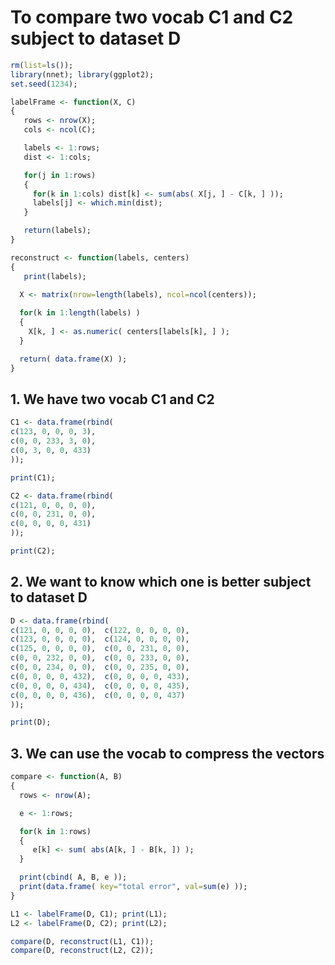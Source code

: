 # To compare two vocab C1 and C2 subject to dataset D

```r
rm(list=ls()); 
library(nnet); library(ggplot2);
set.seed(1234);

labelFrame <- function(X, C)
{
   rows <- nrow(X);  
   cols <- ncol(C);

   labels <- 1:rows;
   dist <- 1:cols;

   for(j in 1:rows) 
   {
     for(k in 1:cols) dist[k] <- sum(abs( X[j, ] - C[k, ] ));
     labels[j] <- which.min(dist);
   }

   return(labels);
}

reconstruct <- function(labels, centers) 
{
   print(labels);
  
  X <- matrix(nrow=length(labels), ncol=ncol(centers));

  for(k in 1:length(labels) ) 
  {
    X[k, ] <- as.numeric( centers[labels[k], ] );
  }

  return( data.frame(X) ); 
}

```

## 1. We have two vocab C1 and C2
```r
C1 <- data.frame(rbind(
c(123, 0, 0, 0, 3),  
c(0, 0, 233, 3, 0),  
c(0, 3, 0, 0, 433)  
));

print(C1);

C2 <- data.frame(rbind(
c(121, 0, 0, 0, 0),  
c(0, 0, 231, 0, 0),  
c(0, 0, 0, 0, 431)  
));

print(C2);
```

## 2. We want to know which one is better subject to dataset D
```r
D <- data.frame(rbind(
c(121, 0, 0, 0, 0),  c(122, 0, 0, 0, 0),
c(123, 0, 0, 0, 0),  c(124, 0, 0, 0, 0),
c(125, 0, 0, 0, 0),  c(0, 0, 231, 0, 0),
c(0, 0, 232, 0, 0),  c(0, 0, 233, 0, 0),
c(0, 0, 234, 0, 0),  c(0, 0, 235, 0, 0),
c(0, 0, 0, 0, 432),  c(0, 0, 0, 0, 433),
c(0, 0, 0, 0, 434),  c(0, 0, 0, 0, 435),
c(0, 0, 0, 0, 436),  c(0, 0, 0, 0, 437)
));

print(D); 
```


## 3. We can use the vocab to compress the vectors 
```r
compare <- function(A, B) 
{
  rows <- nrow(A);

  e <- 1:rows;

  for(k in 1:rows)
  {
     e[k] <- sum( abs(A[k, ] - B[k, ]) );
  }

  print(cbind( A, B, e ));
  print(data.frame( key="total error", val=sum(e) ));
}  

L1 <- labelFrame(D, C1); print(L1);
L2 <- labelFrame(D, C2); print(L2);

compare(D, reconstruct(L1, C1));
compare(D, reconstruct(L2, C2));
```